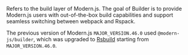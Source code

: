 Refers to the build layer of Modern.js. The goal of Builder is to provide Modern.js users with out-of-the-box build capabilities and support seamless switching between webpack and Rspack.

The previous version of Modern.js `MAJOR_VERSION.46.0` used `@modern-js/builder`, which was upgraded to [Rsbuild](https://rsbuild.dev/) starting from `MAJOR_VERSION.46.0`.
